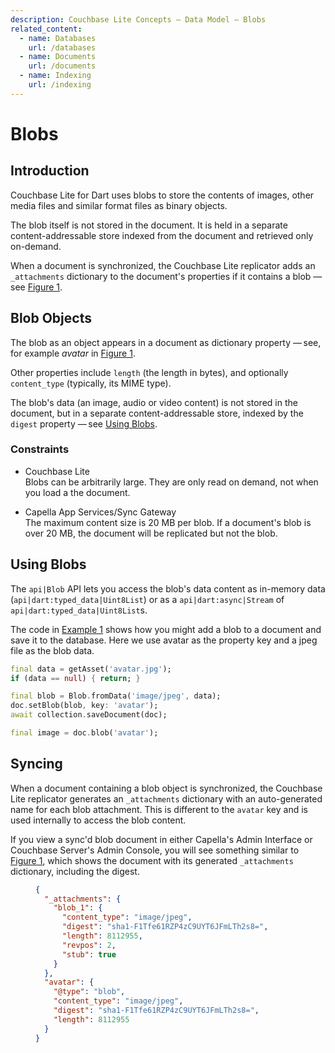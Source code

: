 ```yaml
---
description: Couchbase Lite Concepts — Data Model — Blobs
related_content:
  - name: Databases
    url: /databases
  - name: Documents
    url: /documents
  - name: Indexing
    url: /indexing
---
```


# Blobs

## Introduction

Couchbase Lite for Dart uses blobs to store the contents of images, other media
files and similar format files as binary objects.

The blob itself is not stored in the document. It is held in a separate
content-addressable store indexed from the document and retrieved only
on-demand.

When a document is synchronized, the Couchbase Lite replicator adds an
`_attachments` dictionary to the document's properties if it contains a blob
— see [Figure 1](#).

## Blob Objects

The blob as an object appears in a document as dictionary property — see, for
example _avatar_ in [Figure 1](#).

Other properties include `length` (the length in bytes), and optionally
`content_type` (typically, its MIME type).

The blob's data (an image, audio or video content) is not stored in the
document, but in a separate content-addressable store, indexed by the `digest`
property — see [Using Blobs](#using-blobs).

### Constraints

- Couchbase Lite <br /> Blobs can be arbitrarily large. They are only read on
  demand, not when you load a the document.

- Capella App Services/Sync Gateway <br /> The maximum content size is 20 MB per
  blob. If a document's blob is over 20 MB, the document will be replicated but
  not the blob.

## Using Blobs

The `api|Blob` API lets you access the blob's data content as in-memory data
(`api|dart:typed_data|Uint8List`) or as a `api|dart:async|Stream` of
`api|dart:typed_data|Uint8List`s.

The code in [Example 1](#) shows how you might add a blob to a document and save
it to the database. Here we use avatar as the property key and a jpeg file as
the blob data.

<CodeExample id={1} title="Working with Blobs">

```dart
final data = getAsset('avatar.jpg');
if (data == null) { return; }

final blob = Blob.fromData('image/jpeg', data);
doc.setBlob(blob, key: 'avatar');
await collection.saveDocument(doc);

final image = doc.blob('avatar');
```

</CodeExample>

## Syncing

When a document containing a blob object is synchronized, the Couchbase Lite
replicator generates an `_attachments` dictionary with an auto-generated name
for each blob attachment. This is different to the `avatar` key and is used
internally to access the blob content.

If you view a sync'd blob document in either Capella's Admin Interface or
Couchbase Server's Admin Console, you will see something similar to
[Figure 1](#), which shows the document with its generated `_attachments`
dictionary, including the digest.

<Figure id={1} title="Sample Blob Document">

```json
{
  "_attachments": {
    "blob_1": {
      "content_type": "image/jpeg",
      "digest": "sha1-F1Tfe61RZP4zC9UYT6JFmLTh2s8=",
      "length": 8112955,
      "revpos": 2,
      "stub": true
    }
  },
  "avatar": {
    "@type": "blob",
    "content_type": "image/jpeg",
    "digest": "sha1-F1Tfe61RZP4zC9UYT6JFmLTh2s8=",
    "length": 8112955
  }
}
```

</Figure>
